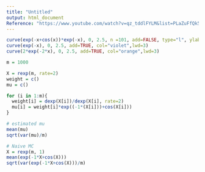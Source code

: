 ```yaml
---
title: "Untitled"
output: html_document
Reference: "https://www.youtube.com/watch?v=qz_tddlFYLM&list=PLaZuFfQk5gXN1Lt9lerIa5mtOzzQaKfDM&index=4"
---
```

```r
curve(exp(-x+cos(x))*exp(-x), 0, 2.5, n =101, add=FALSE, type="l", ylab=NULL, log=NULL, lwd=3)
curve(exp(-x), 0, 2.5, add=TRUE, col="violet",lwd=3)
curve(2*exp(-2*x), 0, 2.5, add=TRUE, col="orange",lwd=3)
```

```r
m = 1000

X = rexp(m, rate=2)
weight = c()
mu = c()

for (i in 1:m){
  weight[i] = dexp(X[i])/dexp(X[i], rate=2)
  mu[i] = weight[i]*exp((-1*(X[i]))+cos(X[i]))
}
```

```r
# estimated mu
mean(mu)
sqrt(var(mu)/m)
```

```r
# Naive MC
X = rexp(m, 1)
mean(exp(-1*X+cos(X)))
sqrt(var(exp(-1*X+cos(X)))/m)
```

